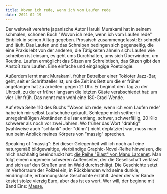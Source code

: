 ```yaml
---
title: Wovon ich rede, wenn ich vom Laufen rede
date: 2021-02-19
---
```

Der weltweit verehrte japanische Autor Haruki Murakami hat in seinem schmalen, schönen Buch "Wovon ich rede, wenn ich vom Laufen rede" Einblick in seinen Alltag gegeben. Prosaisch zusammengefasst: Er schreibt und läuft. Das Laufen und das Schreiben bedingen sich gegenseitig, die eine Praxis lebt von der anderen, die Tätigkeiten ähneln sich: Laufen wie schreiben ist einsam, es geht ums Durchhalten, ums sich Überwinden, um Routine. Laufen ermöglicht das Sitzen am Schreibtisch, das Sitzen gibt den Anstoß zum Laufen. Eine einfache und eingängige Poetologie. 

Außerdem lernt man: Murakami, früher Betreiber einer Tokioter Jazz-Bar, geht, seit er Schriftsteller ist, um die Zeit ins Bett um die er früher angefangen hat zu arbeiten: gegen 21 Uhr. Er beginnt den Tag zu der Uhrzeit, zu der er früher langsam die letzten Gäste verabschiedet hat: um vier Uhr früh. Das nennt man wohl eine 180-Grad-Wende.

Auf etwa Seite 110 des Buchs "Wovon ich rede, wenn ich vom Laufen rede" habe ich mir selbst Laufschuhe gekauft. Schleppe mich seither in unregelmäßigen Abständen die Isar entlang, schwer, schwerfällig, 20 Kilo schwerer als noch vor zwei Jahren. Wo früher das Wort "drahtig" (wahlweise auch "schlank" oder "dünn") nicht deplatziert war, muss man nun beim Anblick meines Körpers von "massig" sprechen. 

Speaking of "massig": Bei dieser Gelegenheit will ich noch auf eine naturgemäß bildgewaltige, vierbändige Graphic-Novel-Reihe hinweisen, die mich nachhaltig beeindruckt hat: [die Reihe "Blast" von Manu Larcenet](https://www.tagesspiegel.de/kultur/comics/blast-von-manu-larcenet-kaltes-blut/12008930.html). Man folgt einem ungemein schweren Außenseiter, der die Gesellschaft verlässt und sich auf den Straßen und im Wald durchschlägt. Die Geschichte setzt im Verhörraum der Polizei ein, in Rückblenden wird seine dunkle, eindringliche, erbarmungslose Geschichte erzählt. Jeder der vier Bände kostet stolze vierzig Euro, aber das ist es wert. Wer will, der beginne mit Band Eins: [Masse.](https://www.reprodukt.com/Produkt/blast/blast-1-masse/)